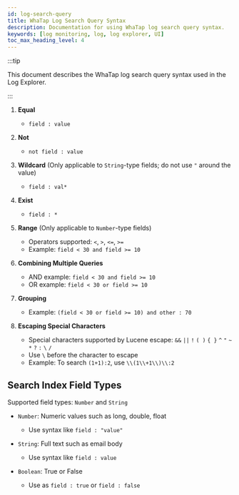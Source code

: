 ```yaml
---
id: log-search-query
title: WhaTap Log Search Query Syntax
description: Documentation for using WhaTap log search query syntax.
keywords: [log monitoring, log, log explorer, UI]
toc_max_heading_level: 4
---
```


:::tip

This document describes the WhaTap log search query syntax used in the Log Explorer.

:::

1. **Equal**
    * `field : value`

2. **Not**
    * `not field : value`

3. **Wildcard** (Only applicable to `String`-type fields; do not use `"` around the value)
    * `field : val*`

4. **Exist**
    * `field : *`

5. **Range** (Only applicable to `Number`-type fields)
    * Operators supported: `<`, `>`, `<=`, `>=`
    * Example: `field < 30 and field >= 10`

6. **Combining Multiple Queries**
    * AND example: `field < 30 and field >= 10`
    * OR example: `field < 30 or field >= 10`

7. **Grouping**
    * Example: `(field < 30 or field >= 10) and other : 70`

8. **Escaping Special Characters**
    * Special characters supported by Lucene escape: `&&` `||` `!` `( )` `{ }` `^` `"` `~` `*` `?` `:` `\` `/`
    * Use `\` before the character to escape
    * Example: To search `(1+1):2`, use `\\(1\\+1\\)\\:2`

## Search Index Field Types

Supported field types: `Number` and `String`

* `Number`: Numeric values such as long, double, float  

  * Use syntax like `field : "value"`

* `String`: Full text such as email body  

  * Use syntax like `field : value`

* `Boolean`: True or False

    * Use as `field : true` or `field : false`

